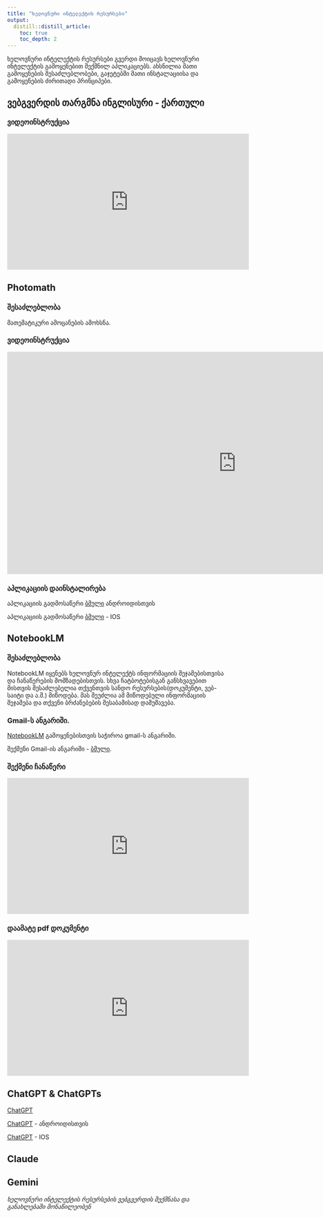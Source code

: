 ```yaml
---
title: "ხელოვნური ინტელექტის რესურსები"
output: 
  distill::distill_article:
    toc: true
    toc_depth: 2
---
```


<script>
  // Prompt for the password
  let password = prompt("Enter the password:");

  // Check the password
  if (password === "tools") {
    // Show the main content for the correct password
    document.querySelector("#ai_tools").style.display = "block";
  } else {
    // If the password is wrong, replace the page content
    document.body.innerHTML = `
      <h1>Access Denied</h1>
      <p>The password you entered is incorrect.</p>
      <p>If you don’t have the password, you can request it by filling out the form below:</p>
      <a href="https://docs.google.com/forms/d/e/1FAIpQLScNSvOziB91CPHvO9YuB2rvGGUo2rvG6TaD8OpYp2ezAXJ6Kg/viewform?usp=header" 
         target="_blank" style="font-size: 1.2em; color: blue;">
         Request Password via Google Form
      </a>
    `;
  }
</script>

<div id="ai_tools" style="display: none;">
  ## Photomath

  აპლიკაცია გამოიყენება მათემატიკური ამოცანების ამოხსნისთვის.

  <iframe width="1060" height="515" src="https://www.youtube.com/embed/er7x11Nbi3I?si=ul1jdlS514IGARwz" title="YouTube video player" frameborder="0" allow="accelerometer; autoplay; clipboard-write; encrypted-media; gyroscope; picture-in-picture; web-share" referrerpolicy="strict-origin-when-cross-origin" allowfullscreen></iframe>

  აპლიკაციის გადმოსაწერი [ბმული](https://play.google.com/store/apps/details?id=com.microblink.photomath&pli=1) ანდროიდისთვის

  აპლიკაციის გადმოსაწერი [ბმული](https://apps.apple.com/us/app/photomath/id919087726) - IOS
</div>

<style>
/* Style for collapsible TOC items */
.toc .collapsible {
  cursor: pointer;
  font-weight: bold;
  display: block;
  margin-bottom: 5px;
}

.toc .nested {
  display: none;
  padding-left: 15px;
}

.toc .collapsible.active + .nested {
  display: block;
}
</style>

<script>
document.addEventListener("DOMContentLoaded", function() {
  // Find all list items in the TOC
  const tocItems = document.querySelectorAll(".toc li");

  // Loop through TOC items to find collapsible ones
  tocItems.forEach((item) => {
    const link = item.querySelector("a");
    if (link && link.getAttribute("href").includes("#")) {
      // Make the current TOC item collapsible
      item.classList.add("collapsible");

      // Find nested items and wrap them
      const nested = item.querySelector("ul");
      if (nested) {
        nested.classList.add("nested");

        // Add click event to toggle visibility
        item.addEventListener("click", function (e) {
          e.stopPropagation();
          item.classList.toggle("active");
        });
      }
    }
  });
});
</script>

ხელოვნური ინტელექტის რესურსები გვერდი მოიცავს ხელოვნური ინტელექტის გამოყენებით შექმნილ აპლიკაციებს. ახსნილია მათი გამოყენების შესაძლებლობები, გაჯეტებში მათი ინსტალაციისა და გამოყენების ძირითადი პრინციპები. 

## ვებგვერდის თარგმნა ინგლისური - ქართული


### ვიდეოინსტრუქცია

<iframe width="560" height="315" src="https://www.youtube.com/embed/n_vHg5bi-T8?si=yIYCSvwmnxmihN3n" title="YouTube video player" frameborder="0" allow="accelerometer; autoplay; clipboard-write; encrypted-media; gyroscope; picture-in-picture; web-share" referrerpolicy="strict-origin-when-cross-origin" allowfullscreen></iframe>

## Photomath 

### შესაძლებლობა
მათემატიკური ამოცანების ამოხსნა.

### ვიდეოინსტრუქცია 

<iframe width="1060" height="515" src="https://www.youtube.com/embed/er7x11Nbi3I?si=ul1jdlS514IGARwz" title="YouTube video player" frameborder="0" allow="accelerometer; autoplay; clipboard-write; encrypted-media; gyroscope; picture-in-picture; web-share" referrerpolicy="strict-origin-when-cross-origin" allowfullscreen></iframe>

### აპლიკაციის დაინსტალირება

აპლიკაციის გადმოსაწერი [ბმული](https://play.google.com/store/apps/details?id=com.microblink.photomath&pli=1) ანდროიდისთვის

აპლიკაციის გადმოსაწერი [ბმული](https://apps.apple.com/us/app/photomath/id919087726) - IOS


## NotebookLM

### შესაძლებლობა

NotebookLM იყენებს ხელოვნურ ინტელექტს ინფორმაციის შეჯამებისთვისა და ჩანაწერების მომზადებისთვის. სხვა ჩატბოტებისგან განსხვავებით მისთვის შესაძლებელია თქვენთვის სანდო რესურსების(დოკუმენტი, ვებ-საიტი და ა.შ.) მიწოდება. მას შეუძლია  ამ მიწოდებული ინფორმაციის შეჯამება და თქვენი ბრძანებების შესაბამისად დამუშავება. 

### Gmail-ს ანგარიში.

[NotebookLM](https://notebooklm.google/) გამოყენებისთვის საჭიროა gmail-ს ანგარიში.

შექმენი Gmail-ის ანგარიში - [ბმული](https://accounts.google.com/lifecycle/steps/signup/name?continue=https://mail.google.com/mail/&ddm=1&dsh=S-1389507543:1737635530355254&ec=GAlAFw&flowEntry=SignUp&flowName=GlifWebSignIn&hl=en&service=mail&TL=AO-GBTdTe3B2d3FsySq-Df_VgkXjmhzntkuExMdQS1epV6-MNGyn8s94vc4MSh9u).


### შექმენი ჩანაწერი 

<iframe width="560" height="315" src="https://www.youtube.com/embed/0fQrhPEDrj4?si=YoWfgLIjEMclPpaf" title="YouTube video player" frameborder="0" allow="accelerometer; autoplay; clipboard-write; encrypted-media; gyroscope; picture-in-picture; web-share" referrerpolicy="strict-origin-when-cross-origin" allowfullscreen></iframe>


### დაამატე pdf დოკუმენტი 

<iframe width="560" height="315" src="https://www.youtube.com/embed/XNazCk4jBm8?si=mm2R1gFo6PD2zqjF" title="YouTube video player" frameborder="0" allow="accelerometer; autoplay; clipboard-write; encrypted-media; gyroscope; picture-in-picture; web-share" referrerpolicy="strict-origin-when-cross-origin" allowfullscreen></iframe>


## ChatGPT & ChatGPTs


[ChatGPT](https://chatgpt.com/)

[ChatGPT](https://play.google.com/store/apps/details?id=com.openai.chatgpt&pcampaignid=pcampaignidMKT-Other-global-all-co-prtnr-py-PartBadge-Mar2515-1) - ანდროიდისთვის

[ChatGPT](https://apps.apple.com/us/app/chatgpt/id6448311069) - IOS



## Claude



## Gemini





*ხელოვნური ინტელექტის რესურსების ვებგვერდის შექმნასა და განახლებაში მონაწილეობენ*